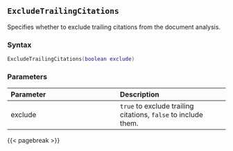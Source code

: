 ## `ExcludeTrailingCitations`

Specifies whether to exclude trailing citations from the document analysis.

### Syntax {-}

``` .lua
ExcludeTrailingCitations(boolean exclude)
```

### Parameters {-}

**Parameter** | **Description**
| :-- | :-- |
exclude | `true` to exclude trailing citations, `false` to include them.

{{< pagebreak >}}


